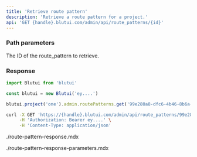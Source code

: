```yaml
---
title: 'Retrieve route pattern'
description: 'Retrieve a route pattern for a project.'
api: 'GET {handle}.blutui.com/admin/api/route_patterns/{id}'
---
```


### Path parameters

<Parameter name="id" type="string" required="true">
The ID of the route_pattern to retrieve.
</Parameter>

### Response

```ts tab="Node.js"
import Blutui from 'blutui'

const blutui = new Blutui('ey....')

blutui.project('one').admin.routePatterns.get('99e280a8-dfc6-4b46-8b6a-3055187fe078')
```

```bash tab="cURL"
curl -X GET 'https://{handle}.blutui.com/admin/api/route_patterns/99e280a8-dfc6-4b46-8b6a-3055187fe078' \
     -H 'Authorization: Bearer ey....' \
     -H 'Content-Type: application/json'
```

<include>./route-pattern-response.mdx</include>

<include>./route-pattern-response-parameters.mdx</include>
